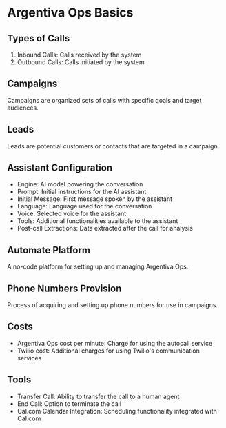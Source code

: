 # Argentiva Ops Basics

## Types of Calls

1. Inbound Calls: Calls received by the system
2. Outbound Calls: Calls initiated by the system

## Campaigns

Campaigns are organized sets of calls with specific goals and target audiences.

## Leads

Leads are potential customers or contacts that are targeted in a campaign.

## Assistant Configuration

- Engine: AI model powering the conversation
- Prompt: Initial instructions for the AI assistant
- Initial Message: First message spoken by the assistant
- Language: Language used for the conversation
- Voice: Selected voice for the assistant
- Tools: Additional functionalities available to the assistant
- Post-call Extractions: Data extracted after the call for analysis

## Automate Platform

A no-code platform for setting up and managing Argentiva Ops.

## Phone Numbers Provision

Process of acquiring and setting up phone numbers for use in campaigns.

## Costs

- Argentiva Ops cost per minute: Charge for using the autocall service
- Twilio cost: Additional charges for using Twilio's communication services

## Tools

- Transfer Call: Ability to transfer the call to a human agent
- End Call: Option to terminate the call
- Cal.com Calendar Integration: Scheduling functionality integrated with Cal.com
